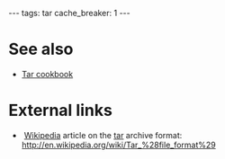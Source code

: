 ---
tags: tar
cache_breaker: 1
---
= See also =

* [[Tar cookbook]]

= External links =

* [[Wikipedia]] article on the [[tar]] archive format: http://en.wikipedia.org/wiki/Tar_%28file_format%29

